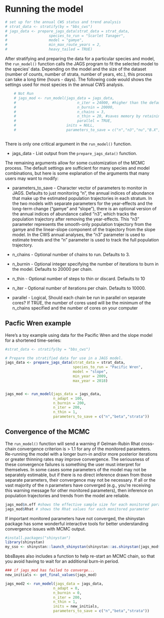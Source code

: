 # Running the model {#ModelRun}

```r
# set up for the annual CWS status and trend analysis
# strat_data <- stratify(by = "bbs_cws")
# jags_data <- prepare_jags_data(strat_data = strat_data,
#                   species_to_run = "Scarlet Tanager",
#                   model = "gamye",
#                   min_max_route_years = 2,
#                   heavy_tailed = TRUE)


```

After stratifying and preparing the data for a particular species and model, the `run_model()` function calls the JAGS program to fit the selected model to the species' data. 
Depending on the model and the size of the dataset (number of counts, number of strata, number of years, etc.), this process can take a long time (hours - days). The following code would shows the settings used for most species in the annual CWS analysis.

```r
    # Not Run
    # jags_mod <- run_model(jags_data = jags_data,
    #                            n_iter = 24000, #higher than the default 10,000
    #                            n_burnin = 20000,
    #                            n_chains = 3,
    #                            n_thin = 20, #saves memory by retaining only 1/20 posterior samples
    #                            parallel = TRUE,
    #                       inits = NULL,
    #                       parameters_to_save = c("n","n3","nu","B.X","beta.X","strata","sdbeta","sdX","alpha"))
 
```

There is only one critical argument in the `run_model()` function.

-  jags_data - List output from the `prepare_jags_data()` function.

The remaining arguments allow for some customization of the MCMC process. The default settings are sufficient for many species and model combinations, but here is some explanation of the arguments that many users may want to modify:

-  parameters_to_save	- Character vector of parameters to monitor in JAGS. Defaults to just monitoring "n", the annual indices of abundance that make up the estimated population trajectories in each stratum. In the two models with separate parameters for the year-effects and the long-term change ("gamye" and "slope"), there is an optional version of the annual indices of abundance called "n3", which tracks the population trajectory after removing the year-effects. This "n3" parameter represents the smooth-only population trajectory from the gamye and the linear-slope component of the trajectory from the slope model. In the CWS annual analyses, the "n3" parameter is used to estimate trends and the "n" parameter is used to track the full population trajectory.  

-  n_chains - Optional number of chains to run. Defaults to 3.

-  n_burnin - Optional integer specifying the number of iterations to burn in the model. Defaults to 20000 per chain.

-  n_thin	- Optional number of steps to thin or discard. Defaults to 10

-  n_iter - Optional number of iterations per chain. Defaults to 10000.

-  parallel - Logical, Should each chain be run in parallel on separate cores? If TRUE, the number of cores used will be the minimum of the n_chains specified and the number of cores on your computer



## Pacfic Wren example

Here's a toy example using data for the Pacific Wren and the slope model for a shortened time-series:

```r
#strat_data <- stratify(by = "bbs_cws")

# Prepare the stratified data for use in a JAGS model.
jags_data <- prepare_jags_data(strat_data = strat_data,
                               species_to_run = "Pacific Wren",
                               model = "slope",
                               min_year = 2009,
                               max_year = 2018)


jags_mod <- run_model(jags_data = jags_data,
                      n_adapt = 100,
                      n_burnin = 200,
                      n_iter = 200,
                      n_thin = 1,
                      parameters_to_save = c("n","beta","strata"))

```



## Convergence of the MCMC

The `run_model()` function will send a warning if Gelman-Rubin Rhat cross-chain convergence criterion is \> 1.1 for any of the monitored parameters. Re-running the model with a longer burn-in and/or more posterior iterations or greater thinning rates may improve convergence. 
The seriousness of these convergence failures is something the user must interpret for themselves. In some cases some parameters of the model may not be separately estimable, but if there is no direct inference drawn from those separate parameters, their convergence may not be necessary. If all or the vast majority of the n parameters have converged (e.g., you're receiving this warning message for other monitored parameters), then inference on population trajectories and trends from the model are reliable.

``` r
jags_mod$n.eff #shows the effective sample size for each monitored parameter
jags_mod$Rhat # shows the Rhat values for each monitored parameter
```

If important monitored parameters have not converged, the shinystan package has some wonderful interactive tools for better understanding convergence issues with MCMC output.

``` r
#install.packages("shinystan")
library(shinystan)
my_sso <- shinystan::launch_shinystan(shinystan::as.shinystan(jags_mod$samples, model_name = "my_toy_example"))
```

bbsBayes also includes a function to help re-start an MCMC chain, so that you avoid having to wait for an additional burn-in period.

``` r
### if jags_mod has failed to converge...
new_initials <- get_final_values(jags_mod)

jags_mod2 <- run_model(jags_data = jags_data,
                      n_adapt = 0,
                      n_burnin = 0,
                      n_iter = 200,
                      n_thin = 1,
                      inits = new_initials,
                      parameters_to_save = c("n","beta","strata"))

```




